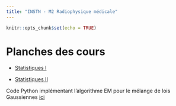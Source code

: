 ```yaml
---
title: "INSTN - M2 Radiophysique médicale"
---
```


```r
knitr::opts_chunk$set(echo = TRUE)
```

# Planches des cours 

* [Statistiques I](lectures/M2RPM/statistiques1.pdf)

* [Statistiques II](lectures/M2RPM/statistiques2.pdf)

Code Python implémentant l'algorithme EM pour le mélange de lois Gaussiennes [ici](lectures//M2RPM/em_gaussians.py)


